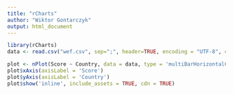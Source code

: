 ---
title: "rCharts"
author: "Wiktor Gontarczyk"
output: html_document
---

```{r, results='asis'}
library(rCharts)
data <- read.csv("wef.csv", sep=";", header=TRUE, encoding = "UTF-8", colClasses=c("numeric","factor", "numeric", "numeric", "numeric"))

plot <- nPlot(Score ~ Country, data = data, type = 'multiBarHorizontalChart', title = 'Ranking WEF top 20 - indeks konkurencyjności gospodarczej')
plot$xAxis(axisLabel = 'Score')
plot$yAxis(axisLabel = 'Country')
plot$show('inline', include_assets = TRUE, cdn = TRUE)
```